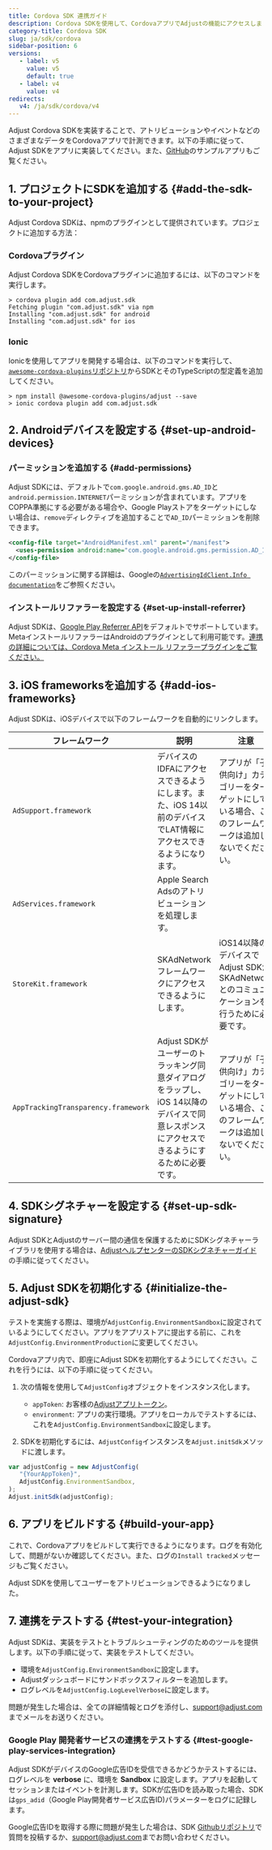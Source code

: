 ```yaml
---
title: Cordova SDK 連携ガイド
description: Cordova SDKを使用して、CordovaアプリでAdjustの機能にアクセスしましょう。
category-title: Cordova SDK
slug: ja/sdk/cordova
sidebar-position: 6
versions:
   - label: v5
     value: v5
     default: true
   - label: v4
     value: v4
redirects:
   v4: /ja/sdk/cordova/v4
---
```


Adjust Cordova SDKを実装することで、アトリビューションやイベントなどのさまざまなデータをCordovaアプリで計測できます。以下の手順に従って、Adjust SDKをアプリに実装してください。また、[GitHub](https://github.com/adjust/cordova_sdk/tree/master/example-cordova)のサンプルアプリもご覧ください。

## 1\. プロジェクトにSDKを追加する \{\#add\-the\-sdk\-to\-your\-project\}

Adjust Cordova SDKは、npmのプラグインとして提供されています。プロジェクトに追加する方法：

### Cordovaプラグイン

Adjust Cordova SDKをCordovaプラグインに追加するには、以下のコマンドを実行します。

```console
> cordova plugin add com.adjust.sdk
Fetching plugin "com.adjust.sdk" via npm
Installing "com.adjust.sdk" for android
Installing "com.adjust.sdk" for ios
```

### Ionic

Ionicを使用してアプリを開発する場合は、以下のコマンドを実行して、[`awesome-cordova-plugins`リポジトリ](https://github.com/danielsogl/awesome-cordova-plugins)からSDKとそのTypeScriptの型定義を追加してください。

```console
> npm install @awesome-cordova-plugins/adjust --save
> ionic cordova plugin add com.adjust.sdk
```

## 2\. Androidデバイスを設定する \{\#set\-up\-android\-devices\}

### パーミッションを追加する {#add-permissions}

Adjust SDKには、デフォルトで`com.google.android.gms.AD_ID`と`android.permission.INTERNET`パーミッションが含まれています。アプリをCOPPA準拠にする必要がある場合や、Google Playストアをターゲットにしない場合は、`remove`ディレクティブを追加することで`AD_ID`パーミッションを削除できます。

```xml
<config-file target="AndroidManifest.xml" parent="/manifest">
  <uses-permission android:name="com.google.android.gms.permission.AD_ID" tools:node="remove" />
</config-file>
```

<Callout type="seealso">

このパーミッションに関する詳細は、Googleの[`AdvertisingIdClient.Info documentation`](https://developers.google.com/android/reference/com/google/android/gms/ads/identifier/AdvertisingIdClient.Info#public-string-getid)をご参照ください。

</Callout>

### インストールリファラーを設定する {#set-up-install-referrer}

Adjust SDKは、[Google Play Referrer API](https://developer.android.com/google/play/installreferrer)をデフォルトでサポートしています。MetaインストールリファラーはAndroidのプラグインとして利用可能です。[連携の詳細については、Cordova Meta インストール リファラープラグインをご覧ください。](/ja/sdk/cordova/plugins/meta-referrer-plugin)

## 3\. iOS frameworksを追加する \{\#add\-ios\-frameworks\}

Adjust SDKは、iOSデバイスで以下のフレームワークを自動的にリンクします。

| フレームワーク                      | 説明                                                                                                                                       | 注意                                                                                                 |
| ----------------------------------- | ------------------------------------------------------------------------------------------------------------------------------------------ | ---------------------------------------------------------------------------------------------------- |
| `AdSupport.framework`               | デバイスのIDFAにアクセスできるようにします。また、iOS 14以前のデバイスでLAT情報にアクセスできるようになります。                            | アプリが「子供向け」カテゴリーをターゲットにしている場合、このフレームワークは追加しないでください。 |
| `AdServices.framework`              | Apple Search Adsのアトリビューションを処理します。                                                                                         |                                                                                                      |
| `StoreKit.framework`                | SKAdNetworkフレームワークにアクセスできるようにします。                                                                                    | iOS14以降のデバイスでAdjust SDKがSKAdNetworkとのコミュニケーションを行うために必要です。             |
| `AppTrackingTransparency.framework` | Adjust SDKがユーザーのトラッキング同意ダイアログをラップし、iOS 14以降のデバイスで同意レスポンスにアクセスできるようにするために必要です。 | アプリが「子供向け」カテゴリーをターゲットにしている場合、このフレームワークは追加しないでください。 |

## 4\. SDKシグネチャーを設定する \{\#set\-up\-sdk\-signature\}

Adjust SDKとAdjustのサーバー間の通信を保護するためにSDKシグネチャーライブラリを使用する場合は、[AdjustヘルプセンターのSDKシグネチャーガイド](https://help.adjust.com/ja/article/sdk-signature)の手順に従ってください。

## 5\. Adjust SDKを初期化する \{\#initialize\-the\-adjust\-sdk\}

<Callout type="important">

テストを実施する際は、環境が`AdjustConfig.EnvironmentSandbox`に設定されているようにしてください。アプリをアプリストアに提出する前に、これを`AdjustConfig.EnvironmentProduction`に変更してください。

</Callout>

Cordovaアプリ内で、即座にAdjust SDKを初期化するようにしてください。これを行うには、以下の手順に従ってください。

1. 次の情報を使用して`AdjustConfig`オブジェクトをインスタンス化します。

   - `appToken`: お客様の[Adjustアプリトークン](https://help.adjust.com/ja/article/app-settings#view-your-app-token)。
   - `environment`: アプリの実行環境。アプリをローカルでテストするには、これを`AdjustConfig.EnvironmentSandbox`に設定します。

2. SDKを初期化するには、`AdjustConfig`インスタンスを`Adjust.initSdk`メソッドに渡します。

```js
var adjustConfig = new AdjustConfig(
   "{YourAppToken}",
   AdjustConfig.EnvironmentSandbox,
);
Adjust.initSdk(adjustConfig);
```

## 6\. アプリをビルドする \{\#build\-your\-app\}

これで、Cordovaアプリをビルドして実行できるようになります。ログを有効化して、問題がないか確認してください。また、ログの`Install tracked`メッセージもご覧ください。

Adjust SDKを使用してユーザーをアトリビューションできるようになりました。

## 7\. 連携をテストする \{\#test\-your\-integration\}

Adjust SDKは、実装をテストとトラブルシューティングのためのツールを提供します。以下の手順に従って、実装をテストしてください。

- 環境を`AdjustConfig.EnvironmentSandbox`に設定します。
- Adjustダッシュボードにサンドボックスフィルターを追加します。
- ログレベルを`AdjustConfig.LogLevelVerbose`に設定します。

問題が発生した場合は、全ての詳細情報とログを添付し、[support@adjust.com](mailto:support@adjust.com)までメールをお送りください。

### Google Play 開発者サービスの連携をテストする {#test-google-play-services-integration}

Adjust SDKがデバイスのGoogle広告IDを受信できるかどうかテストするには、ログレベルを **verbose** に、環境を **Sandbox** に設定します。アプリを起動してセッションまたはイベントを計測します。SDKが広告IDを読み取った場合、SDKは`gps_adid`（Google Play開発者サービス広告ID\)パラメーターをログに記録します。

Google広告IDを取得する際に問題が発生した場合は、SDK [Githubリポジトリ](https://github.com/adjust/cordova_sdk)で質問を投稿するか、[support@adjust.com](mailto:support@adjust.com)までお問い合わせください。
